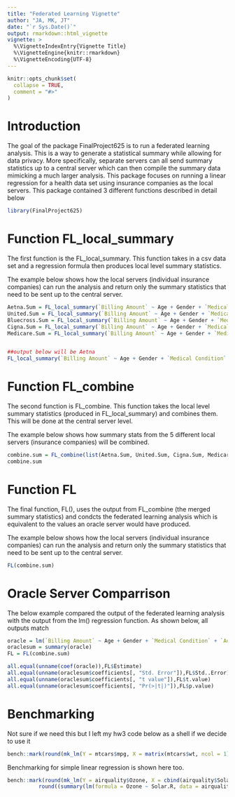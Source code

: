 ```yaml
---
title: "Federated Learning Vignette"
author: "JA, MK, JT"
date: "`r Sys.Date()`"
output: rmarkdown::html_vignette
vignette: >
  %\VignetteIndexEntry{Vignette Title}
  %\VignetteEngine{knitr::rmarkdown}
  %\VignetteEncoding{UTF-8}
---
```


```r
knitr::opts_chunk$set(
  collapse = TRUE,
  comment = "#>"
)
```

# Introduction
The goal of the package FinalProject625 is to run a federated learning analysis.  This is a way to generate a statistical summary while allowing for data privacy.  More specifically, separate servers can all send summary statistics up to a central server which can then compile the summary data mimicking a much larger analysis.  This package focuses on running a linear regression for  a health data set using insurance companies as the local servers.  This package contained 3 different functions described in detail below

```r
library(FinalProject625)
```

# Function FL_local_summary
The first function is the FL_local_summary.  This function takes in a csv data set and a regression formula then produces local level summary statistics.  

The example below shows how the local servers (individual insurance companies) can run the analysis and return only the summary statistics that need to be sent up to the central server.
```r
Aetna.Sum = FL_local_summary(`Billing Amount` ~ Age + Gender + `Medical Condition` + `Admission Type` + Medication + length.of.stay, Aetna)
United.Sum = FL_local_summary(`Billing Amount` ~ Age + Gender + `Medical Condition` + `Admission Type` + Medication + length.of.stay, UnitedHealthcare)
Bluecross.Sum = FL_local_summary(`Billing Amount` ~ Age + Gender + `Medical Condition` + `Admission Type` + Medication + length.of.stay, Blue.cross)
Cigna.Sum = FL_local_summary(`Billing Amount` ~ Age + Gender + `Medical Condition` + `Admission Type` + Medication + length.of.stay, Cigna)
Medicare.Sum = FL_local_summary(`Billing Amount` ~ Age + Gender + `Medical Condition` + `Admission Type` + Medication + length.of.stay, Medicare)


##output below will be Aetna
FL_local_summary(`Billing Amount` ~ Age + Gender + `Medical Condition` + `Admission Type` + Medication + length.of.stay, Aetna)
```


# Function FL_combine
The second function is FL_combine.  This function takes the local level summary statistics (produced in FL_local_summary) and combines them.  This will be done at the central server level.

The example below shows how summary stats from the 5 different local servers (insurance companies) will be combined.
```r
combine.sum = FL_combine(list(Aetna.Sum, United.Sum, Cigna.Sum, Medicare.Sum, Bluecross.Sum))
combine.sum
```


# Function FL
The final function, FL(), uses the output from FL_combine (the merged summary statistics) and condcts the federated learning analysis which is equivalent to the values an oracle server would have produced.

The example below shows how the local servers (individual insurance companies) can run the analysis and return only the summary statistics that need to be sent up to the central server.
```r
FL(combine.sum)
```


# Oracle Server Comparrison
The below example compared the output of the federated learning analysis with the output from the lm() regression function.  As shown below, all outputs match  

```r
oracle = lm(`Billing Amount` ~ Age + Gender + `Medical Condition` + `Admission Type` + Medication + length.of.stay, data = full_data)
oraclesum = summary(oracle)
FL = FL(combine.sum)

all.equal(unname(coef(oracle)),FL$Estimate)
all.equal(unname(oraclesum$coefficients[, "Std. Error"]),FL$Std..Error)
all.equal(unname(oraclesum$coefficients[, "t value"]),FL$t.value)
all.equal(unname(oraclesum$coefficients[, "Pr(>|t|)"]),FL$p.value)
```



# Benchmarking
Not sure if we need this but I left my hw3 code below as a shell if we decide to use it

```r
bench::mark(round(mk_lm(Y = mtcars$mpg, X = matrix(mtcars$wt, ncol = 1), X_names = c("weight")),5)[1:12],round((summary(lm(formula = mpg ~ wt, data = mtcars)))$coefficients,5)[1:12], iterations = 1000 )
```
Benchmarking for simple linear regression is shown here too.

```r
bench::mark(round(mk_lm(Y = airquality$Ozone, X = cbind(airquality$Solar.R), X_names = c("Solar Radiation")),5)[1:8],
          round((summary(lm(formula = Ozone ~ Solar.R, data = airquality)))$coefficients,5)[1:8], iterations = 1000)
```
